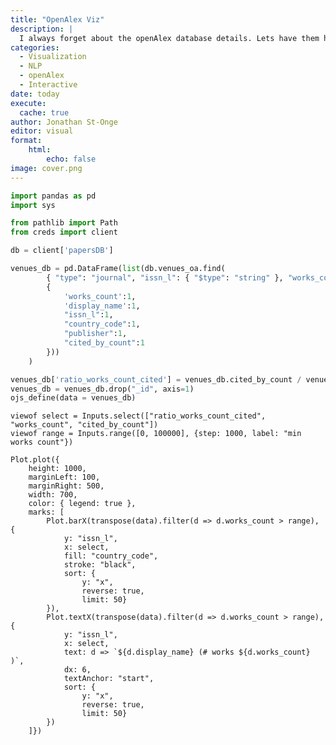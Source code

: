 ```yaml
---
title: "OpenAlex Viz"
description: |
  I always forget about the openAlex database details. Lets have them here.
categories:
  - Visualization
  - NLP
  - openAlex
  - Interactive
date: today
execute:
  cache: true
author: Jonathan St-Onge
editor: visual
format: 
    html:
        echo: false
image: cover.png
---
```


```python
import pandas as pd
import sys

from pathlib import Path
from creds import client

db = client['papersDB']

venues_db = pd.DataFrame(list(db.venues_oa.find(
        { "type": "journal", "issn_l": { "$type": "string" }, "works_count": { "$gt": 0 } }, 
        {
            'works_count':1, 
            'display_name':1,
            "issn_l":1, 
            "country_code":1, 
            "publisher":1, 
            "cited_by_count":1
        }))
    )

venues_db['ratio_works_count_cited'] = venues_db.cited_by_count / venues_db.works_count
venues_db = venues_db.drop("_id", axis=1)
ojs_define(data = venues_db)
```

```ojs
viewof select = Inputs.select(["ratio_works_count_cited", "works_count", "cited_by_count"])
viewof range = Inputs.range([0, 100000], {step: 1000, label: "min works count"})

Plot.plot({ 
    height: 1000, 
    marginLeft: 100, 
    marginRight: 500,
    width: 700, 
    color: { legend: true },
    marks: [
        Plot.barX(transpose(data).filter(d => d.works_count > range), {
            y: "issn_l", 
            x: select, 
            fill: "country_code",
            stroke: "black",
            sort: {
                y: "x", 
                reverse: true, 
                limit: 50}
        }),
        Plot.textX(transpose(data).filter(d => d.works_count > range), {
            y: "issn_l", 
            x: select, 
            text: d => `${d.display_name} (# works ${d.works_count} )`,
            dx: 6, 
            textAnchor: "start",
            sort: {
                y: "x", 
                reverse: true, 
                limit: 50}
        })
    ]})
```